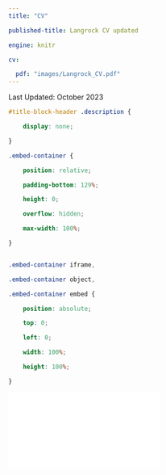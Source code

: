 ```yaml
---
title: "CV"

published-title: Langrock CV updated

engine: knitr

cv: 

  pdf: "images/Langrock_CV.pdf"
---
```

Last Updated: October 2023

```css

#title-block-header .description {

    display: none;

}

```


```css

.embed-container {

    position: relative;

    padding-bottom: 129%;

    height: 0;

    overflow: hidden;

    max-width: 100%;

}


.embed-container iframe,

.embed-container object,

.embed-container embed {

    position: absolute;

    top: 0;

    left: 0;

    width: 100%;

    height: 100%;

}

```


```{=html}


<div class="embed-container">

  <iframe src="`r rmarkdown::metadata$cv$pdf`" style="border: 0.5px"></iframe>

</div>

```